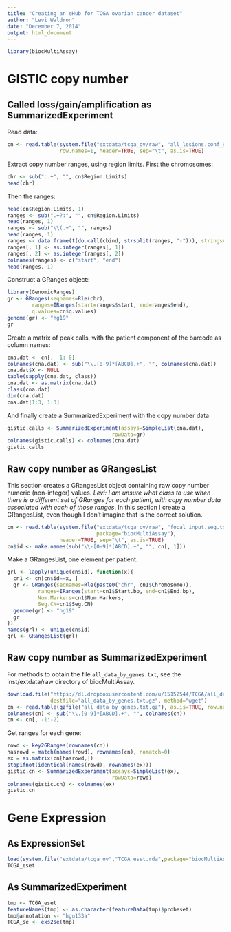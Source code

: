 ```yaml
---
title: "Creating an eHub for TCGA ovarian cancer dataset"
author: "Levi Waldron"
date: "December 7, 2014"
output: html_document
---
```


```r
library(biocMultiAssay)
```

# GISTIC copy number

## Called loss/gain/amplification as SummarizedExperiment

Read data:
```r
cn <- read.table(system.file("extdata/tcga_ov/raw", "all_lesions.conf_99.txt", package="biocMultiAssay"), 
                 row.names=1, header=TRUE, sep="\t", as.is=TRUE)
```

Extract copy number ranges, using region limits. First the chromosomes:
```r
chr <- sub(":.+", "", cn$Region.Limits)
head(chr)
```

Then the ranges:
```r
head(cn$Region.Limits, 1)
ranges <- sub(".+?:", "", cn$Region.Limits)
head(ranges, 1)
ranges <- sub("\\(.+", "", ranges)
head(ranges, 1)
ranges <- data.frame(t(do.call(cbind, strsplit(ranges, "-"))), stringsAsFactors=FALSE)
ranges[, 1] <- as.integer(ranges[, 1])
ranges[, 2] <- as.integer(ranges[, 2])
colnames(ranges) <- c("start", "end")
head(ranges, 1)
```

Construct a GRanges object:
```r
library(GenomicRanges)
gr <- GRanges(seqnames=Rle(chr),
        ranges=IRanges(start=ranges$start, end=ranges$end),
        q.values=cn$q.values)
genome(gr) <- "hg19"
gr
```

Create a matrix of peak calls, with the patient component of the barcode as column names:
```r
cna.dat <- cn[, -1:-8]
colnames(cna.dat) <- sub("\\.[0-9]*[ABCD].+", "", colnames(cna.dat))
cna.dat$X <- NULL
table(sapply(cna.dat, class))
cna.dat <- as.matrix(cna.dat)
class(cna.dat)
dim(cna.dat)
cna.dat[1:3, 1:3]
```

And finally create a SummarizedExperiment with the copy number data:
```r
gistic.calls <- SummarizedExperiment(assays=SimpleList(cna.dat), 
                                  rowData=gr)
colnames(gistic.calls) <- colnames(cna.dat)
gistic.calls
```

## Raw copy number as GRangesList

This section creates a GRangesList object containing raw copy number numeric (non-integer) values.  _Levi: I am unsure what class to use when there is a different set of GRanges for each patient, with copy number data associated with each of those ranges_.  In this section I create a GRangesList, even though I don't imagine that is the correct solution.

```r
cn <- read.table(system.file("extdata/tcga_ov/raw", "focal_input.seg.txt", 
                             package="biocMultiAssay"),
                 header=TRUE, sep="\t", as.is=TRUE)
cn$id <- make.names(sub("\\-[0-9]*[ABCD].+", "", cn[, 1]))
```

Make a GRangesList, one element per patient.  
```r
grl <- lapply(unique(cn$id), function(x){
  cn1 <- cn[cn$id==x, ]
  gr <- GRanges(seqnames=Rle(paste0("chr", cn1$Chromosome)),
          ranges=IRanges(start=cn1$Start.bp, end=cn1$End.bp),
          Num.Markers=cn1$Num.Markers,
          Seg.CN=cn1$Seg.CN)
  genome(gr) <- "hg19"
  gr
})
names(grl) <- unique(cn$id)
grl <- GRangesList(grl)
```

## Raw copy number as SummarizedExperiment

For methods to obtain the file `all_data_by_genes.txt`, see the inst/extdata/raw directory of biocMultiAssay.

```r
download.file("https://dl.dropboxusercontent.com/u/15152544/TCGA/all_data_by_genes.txt.gz",
              destfile="all_data_by_genes.txt.gz", method="wget")
cn <- read.table(gzfile("all_data_by_genes.txt.gz"), as.is=TRUE, row.names=1, sep="\t", header=TRUE)
colnames(cn) <- sub("\\.[0-9]*[ABCD].+", "", colnames(cn))
cn <- cn[, -1:-2]
```

Get ranges for each gene:
```r
rowd <- key2GRanges(rownames(cn))
hasrowd = match(names(rowd), rownames(cn), nomatch=0)
ex = as.matrix(cn[hasrowd,])
stopifnot(identical(names(rowd), rownames(ex)))
gistic.cn <- SummarizedExperiment(assays=SimpleList(ex), 
                                  rowData=rowd)
colnames(gistic.cn) <- colnames(ex)
gistic.cn
```

# Gene Expression

## As ExpressionSet

```r
load(system.file("extdata/tcga_ov","TCGA_eset.rda",package="biocMultiAssay"))
TCGA_eset
```

## As SummarizedExperiment

```r
tmp <- TCGA_eset
featureNames(tmp) <- as.character(featureData(tmp)$probeset)
tmp@annotation <- "hgu133a"
TCGA_se <- exs2se(tmp)
```
